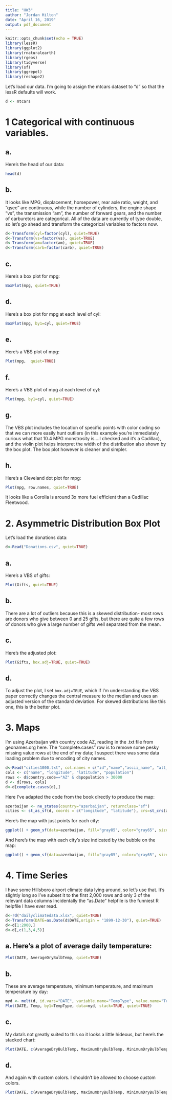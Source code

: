 ```yaml
---
title: "HW3"
author: "Jordan Hilton"
date: "April 16, 2019"
output: pdf_document
---
```


```r
knitr::opts_chunk$set(echo = TRUE)
library(lessR)
library(ggplot2)
library(rnaturalearth)
library(rgeos)
library(tidyverse)
library(sf)
library(ggrepel)
library(reshape2)
```

Let's load our data. I'm going to assign the mtcars dataset to "d" so that the lessR defaults will work.

```r
d <- mtcars
```

# 1 Categorical with continuous variables.

## a.

Here's the head of our data:

```r
head(d)
```

## b.

It looks like MPG, displacement, horsepower, rear axle ratio, weight, and "qsec" are continuous, while the number of cylinders, the engine shape "vs", the transmission "am", the number of forward gears, and the number of carburetors are categorical. All of the data are currently of type double, so let's go ahead and transform the categorical variables to factors now.

```r
d<-Transform(cyl=factor(cyl), quiet=TRUE)
d<-Transform(vs=factor(vs), quiet=TRUE)
d<-Transform(am=factor(am), quiet=TRUE)
d<-Transform(carb=factor(carb), quiet=TRUE)
```

\pagebreak
## c.

Here's a box plot for mpg:

```r
BoxPlot(mpg, quiet=TRUE)
```

\pagebreak

## d.
Here's a box plot for mpg at each level of cyl:

```r
BoxPlot(mpg, by1=cyl, quiet=TRUE)
```

\pagebreak
## e.

Here's a VBS plot of mpg:

```r
Plot(mpg,  quiet=TRUE)
```

\pagebreak
## f.

Here's a VBS plot of mpg at each level of cyl:

```r
Plot(mpg, by1=cyl, quiet=TRUE)
```

## g.

The VBS plot includes the location of specific points with color coding so that we can more easily hunt outliers (in this example you're immediately curious what that 10.4 MPG monstrosity is....I checked and it's a Cadillac), and the violin plot helps interpret the width of the distribution also shown by the box plot. The box plot however is cleaner and simpler.

\pagebreak
## h.

Here's a Cleveland dot plot for mpg:

```r
Plot(mpg, row.names, quiet=TRUE)
```

It looks like a Corolla is around 3x more fuel efficient than a Cadillac Fleetwood.

# 2. Asymmetric Distribution Box Plot

Let's load the donations data:

```r
d<-Read("Donations.csv", quiet=TRUE)
```

## a.

Here's a VBS of gifts:

```r
Plot(Gifts, quiet=TRUE)
```

## b.

There are a lot of outliers because this is a skewed distribution- most rows are donors who give between 0 and 25 gifts, but there are quite a few rows of donors who give a large number of gifts well separated from the mean.

\pagebreak
## c.

Here's the adjusted plot:

```r
Plot(Gifts, box.adj=TRUE, quiet=TRUE)
```

## d.

To adjust the plot, I set `box.adj=TRUE`, which if I'm understanding the VBS paper correctly changes the central measure to the median and uses an adjusted version of the standard deviation. For skewed distributions like this one, this is the better plot.

\pagebreak
# 3. Maps

I'm using Azerbaijan with country code AZ, reading in the .txt file from geonames.org here. The "complete.cases" row is to remove some pesky missing value rows at the end of my data; I suspect there was some data loading problem due to encoding of city names.

```r
d<-Read("cities1000.txt", col.names = c("id","name","ascii_name", "alt_names","latitude","longitude","feature_class","feature", "country.code","cc2","admin1","admin2","admin3","admin4", "population","elevation","dem","timezone","mod_date"), quiet=TRUE)
cols <- c("name", "longitude", "latitude", "population")
rows <- d$country.code=="AZ" & d$population > 30000
d <- d[rows, cols]
d<-d[complete.cases(d),]
```

Here I've adapted the code from the book directly to produce the map:

```r
azerbaijan <- ne_states(country="azerbaijan", returnclass="sf") 
cities <- st_as_sf(d, coords = c("longitude", "latitude"), crs=st_crs(azerbaijan), remove=FALSE)
```

Here's the map with just points for each city:

```r
ggplot() + geom_sf(data=azerbaijan, fill="gray85", color="gray65", size=0.2) + geom_sf(data=cities, size=2) + theme_set(theme_bw()) + labs(x=NULL, y=NULL) + geom_text_repel(data=cities, aes(longitude,latitude, label=name), size=3.25, col="black")
```

\pagebreak
And here's the map with each city's size indicated by the bubble on the map:
```r
ggplot() + geom_sf(data=azerbaijan, fill="gray85", color="gray65", size=.2) + geom_sf(aes(size=population), data=cities, alpha=.7) + scale_size_area() + theme_set(theme_bw()) + labs(x=NULL, y=NULL) + geom_text_repel(data=cities, aes(longitude,latitude, label=name), size=2.75, col="black")
```

\pagebreak
# 4. Time Series

I have some Hillsboro airport climate data lying around, so let's use that. It's slightly long so I've subset it to the first 2,000 rows and only 3 of the relevant data columns Incidentally the "as.Date" helpfile is the funniest R helpfile I have ever read.

```r
d<-rd("dailyclimatedata.xlsx", quiet=TRUE)
d<-Transform(DATE=as.Date(d$DATE,origin = "1899-12-30"), quiet=TRUE)
d<-d[1:2000,]
d<-d[,c(1,3,4,5)]
```

## a. Here's a plot of average daily temperature:

```r
Plot(DATE, AverageDryBulbTemp, quiet=TRUE)
```

\pagebreak
## b.

These are average temperature, minimum temperature, and maximum temperature by day:

```r
myd <- melt(d, id.vars="DATE", variable.name="TempType", value.name="Temp")
Plot(DATE, Temp, by1=TempType, data=myd, stack=TRUE, quiet=TRUE)
```

\pagebreak

## c.

My data's not greatly suited to this so it looks a little hideous, but here's the stacked chart:

```r
Plot(DATE, c(AverageDryBulbTemp, MaximumDryBulbTemp, MinimumDryBulbTemp), stack=TRUE, quiet=TRUE)
```

\pagebreak
## d.

And again with custom colors. I shouldn't be allowed to choose custom colors.

```r
Plot(DATE, c(AverageDryBulbTemp, MaximumDryBulbTemp, MinimumDryBulbTemp), stack=TRUE, fill=getColors(c("red", "blue","green")),quiet=TRUE)
```


